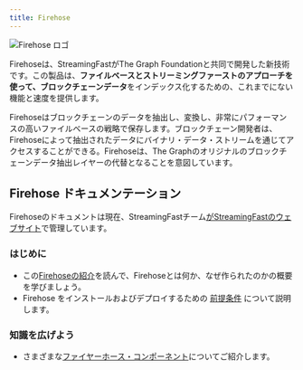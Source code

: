 ```yaml
---
title: Firehose
---
```


![Firehose ロゴ](/img/firehose-logo.png)

Firehoseは、StreamingFastがThe Graph Foundationと共同で開発した新技術です。この製品は、**ファイルベースとストリーミングファーストのアプローチを使って、ブロックチェーンデータ**をインデックス化するための、これまでにない機能と速度を提供します。

Firehoseはブロックチェーンのデータを抽出し、変換し、非常にパフォーマンスの高いファイルベースの戦略で保存します。ブロックチェーン開発者は、Firehoseによって抽出されたデータにバイナリ・データ・ストリームを通じてアクセスすることができる。Firehoseは、The Graphのオリジナルのブロックチェーンデータ抽出レイヤーの代替となることを意図しています。

## Firehose ドキュメンテーション

Firehoseのドキュメントは現在、StreamingFastチーム[がStreamingFastのウェブサイト](https://firehose.streamingfast.io/)で管理しています。

### はじめに

- この[Firehoseの紹介](https://firehose.streamingfast.io/introduction/firehose-overview)を読んで、Firehoseとは何か、なぜ作られたのかの概要を学びましょう。
- Firehose をインストールおよびデプロイするための [ 前提条件](https://firehose.streamingfast.io/introduction/prerequisites) について説明します。

### 知識を広げよう

- さまざまな[ファイヤーホース・コンポーネント](https://firehose.streamingfast.io/architecture/components)についてご紹介します。
